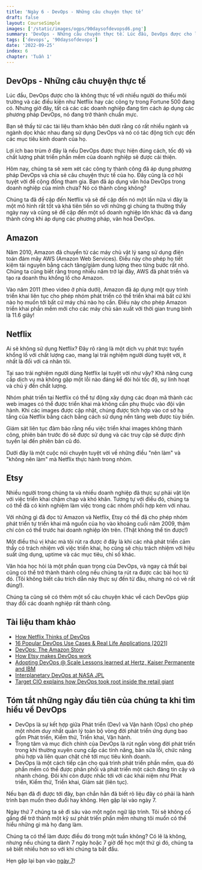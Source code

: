 ```yaml
---
title: 'Ngày 6 - DevOps - Những câu chuyện thực tế'
draft: false
layout: CourseSimple
images: ['/static/images/ogps/90daysofdevopsd6.png']
summary: 'DevOps - Những câu chuyện thực tế. Lúc đầu, DevOps được cho là không thực tế với nhiều người do thiếu môi trường và các điều kiện như Netflix hay các công ty trong Fortune 500. Nhưng giờ đây, tất cả các các doanh nghiệp đang tìm cách áp dụng các phương pháp DevOps, nó đang trở thành chuẩn mực.'
tags: ['devops', '90daysofdevops']
date: '2022-09-25'
index: 6
chapter: 'Tuần 1'
---
```


<TOCInline toc={props.toc} asDisclosure />

## DevOps - Những câu chuyện thực tế

Lúc đầu, DevOps được cho là không thực tế với nhiều người do thiếu môi trường và các điều kiện như Netflix hay các công ty trong Fortune 500 đang có. Nhưng giờ đây, tất cả các các doanh nghiệp đang tìm cách áp dụng các phương pháp DevOps, nó đang trở thành chuẩn mực.

Bạn sẽ thấy từ các tài liệu tham khảo bên dưới rằng có rất nhiều ngành và ngành dọc khác nhau đang sử dụng DevOps và nó có tác động tích cực đến các mục tiêu kinh doanh của họ.

Lợi ích bao trùm ở đây là nếu DevOps được thực hiện đúng cách, tốc độ và chất lượng phát triển phần mềm của doanh nghiệp sẽ được cải thiện.

Hôm nay, chúng ta sẽ xem xét các công ty thành công đã áp dụng phương pháp DevOps và chia sẻ câu chuyện thực tế của họ. Đây cũng là cơ hội tuyệt vời để cộng đồng tham gia. Bạn đã áp dụng văn hóa DevOps trong doanh nghiệp của mình chưa? Nó có thành công không?

Chúng ta đã đề cập đến Netflix và sẽ đề cập đến nó một lần nữa vì đây là một mô hình rất tốt và khá tiên tiến so với những gì chúng ta thường thấy ngày nay và cũng sẽ đề cập đến một số doanh nghiệp lớn khác đã và đang thành công khi áp dụng các phương pháp, văn hoá DevOps.

## Amazon

Năm 2010, Amazon đã chuyển từ các máy chủ vật lý sang sử dụng điện toán đám mây AWS (Amazon Web Services). Điều này cho phép họ tiết kiệm tài nguyên bằng cách tăng/giảm dung lượng theo từng bước rất nhỏ. Chúng ta cũng biết rằng trong nhiều năm trở lại đây, AWS đã phát triển và tạo ra doanh thu khổng lồ cho Amazon.

Vào năm 2011 (theo video ở phía dưới), Amazon đã áp dụng một quy trình triển khai liên tục cho phép nhóm phát triển có thể triển khai mã bất cứ khi nào họ muốn tới bất cứ máy chủ nào họ cần. Điều này cho phép Amazon triển khai phần mềm mới cho các máy chủ sản xuất với thời gian trung bình là 11.6 giây!

## Netflix

Ai sẽ không sử dụng Netflix? Đây rõ ràng là một dịch vụ phát trực tuyến khổng lồ với chất lượng cao, mang lại trải nghiệm người dùng tuyệt vời, ít nhất là đối với cá nhân tôi.

Tại sao trải nghiệm người dùng Netflix lại tuyệt vời như vậy? Khả năng cung cấp dịch vụ mà không gặp một lỗi nào đáng kể đòi hỏi tốc độ, sự linh hoạt và chú ý đến chất lượng.

Nhóm phát triển tại Netflix có thể tự động xây dựng các đoạn mã thành các web images có thể được triển khai mà không cần phụ thuộc vào đội vận hành. Khi các images được cập nhật, chúng được tích hợp vào cơ sở hạ tầng của Netflix bằng cách bằng cách sử dụng nền tảng web được tùy biến.

Giám sát liên tục đảm bảo rằng nếu việc triển khai images không thành công, phiên bản trước đó sẽ được sử dụng và các truy cập sẽ được định tuyến lại đến phiên bản cũ đó.

Dưới đây là một cuộc nói chuyện tuyệt vời về những điều "nên làm" và "không nên làm" mà Netflix thực hành trong nhóm.

## Etsy

Nhiều người trong chúng ta và nhiều doanh nghiệp đã thực sự phải vật lộn với việc triển khai chậm chạp và khó khăn. Tương tự với điều đó, chúng ta có thể đã có kinh nghiệm làm việc trong các nhóm phối hợp kém với nhau.

Với những gì đã đọc từ Amazon và Netflix, Etsy có thể đã cho phép nhóm phát triển tự triển khai mã nguồn của họ vào khoảng cuối năm 2009, thậm chí còn có thể trước hai doanh nghiệp lớn trên. (Thật không thể tin được!)

Một điều thú vị khác mà tôi rút ra được ở đây là khi các nhà phát triển cảm thấy có trách nhiệm với việc triển khai, họ cũng sẽ chịu trách nhiệm với hiệu suất ứng dụng, uptime và các mục tiêu, chỉ số khác.

Văn hóa học hỏi là một phần quan trọng của DevOps, và ngay cả thất bại cũng có thể trở thành thành công nếu chúng ta rút ra được các bài học từ đó. (Tôi không biết câu trích dẫn này thực sự đến từ đâu, nhưng nó có vẻ rất đúng!).

Chúng ta cũng sẽ có thêm một số câu chuyện khác về cách DevOps giúp thay đổi các doanh nghiệp rất thành công.

## Tài liệu tham khảo

- [How Netflix Thinks of DevOps](https://www.youtube.com/watch?v=UTKIT6STSVM)
- [16 Popular DevOps Use Cases & Real Life Applications [2021]](https://www.upgrad.com/blog/devops-use-cases-applications/)
- [DevOps: The Amazon Story](https://www.youtube.com/watch?v=ZzLa0YEbGIY)
- [How Etsy makes DevOps work](https://www.networkworld.com/article/2886672/how-etsy-makes-devops-work.html)
- [Adopting DevOps @ Scale Lessons learned at Hertz, Kaiser Permanente and lBM](https://www.youtube.com/watch?v=gm18-gcgXRY)
- [Interplanetary DevOps at NASA JPL](https://www.usenix.org/conference/lisa16/technical-sessions/presentation/isla)
- [Target CIO explains how DevOps took root inside the retail giant](https://enterprisersproject.com/article/2017/1/target-cio-explains-how-devops-took-root-inside-retail-giant)

## Tóm tắt những ngày đầu tiên của chúng ta khi tìm hiểu về DevOps

- DevOps là sự kết hợp giữa Phát triển (Dev) và Vận hành (Ops) cho phép một nhóm duy nhất quản lý toàn bộ vòng đời phát triển ứng dụng bao gồm Phát triển, Kiểm thử, Triển khai, Vận hành.
- Trọng tâm và mục đích chính của DevOps là rút ngắn vòng đời phát triển trong khi thường xuyên cung cấp các tính năng, bản sửa lỗi, chức năng phù hợp và liên quan chặt chẽ tới mục tiêu kinh doanh.
- DevOps là một cách tiếp cận cho quá trình phát triển phần mềm, qua đó phần mềm có thể được phân phối và phát triển một cách đáng tin cậy và nhanh chóng. Đôi khi còn được nhắc tới với các khái niệm như Phát triển, Kiểm thử, Triển khai, Giám sát (liên tục).

Nếu bạn đã đi được tới đây, bạn chắn hẳn đã biết rõ liệu đây có phải là hành trình bạn muốn theo đuổi hay không. Hẹn gặp lại vào ngày 7.

Ngày thứ 7 chúng ta sẽ đi sâu vào một ngôn ngữ lập trình. Tôi sẽ không cố gắng để trở thành một kỹ sư phát triển phần mềm nhưng tôi muốn có thể hiểu những gì mà họ đang làm.

Chúng ta có thể làm được điều đó trong một tuần không? Có lẽ là không, nhưng nếu chúng ta dành 7 ngày hoặc 7 giờ để học một thứ gì đó, chúng ta sẽ biết nhiều hơn so với khi chúng ta bắt đầu.

Hẹn gặp lại bạn vào [ngày 7](/courses/90-ngay-devops/ngay-7)!
